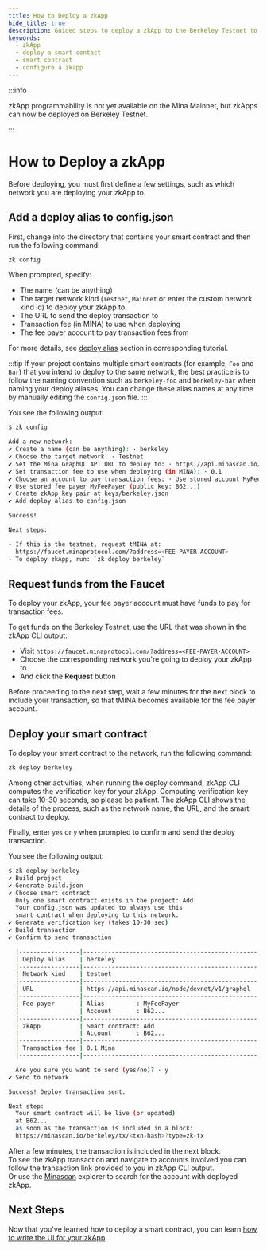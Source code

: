 ```yaml
---
title: How to Deploy a zkApp
hide_title: true
description: Guided steps to deploy a zkApp to the Berkeley Testnet to configure your smart contract project, request funds from the faucet, and deploy your smart contract.
keywords:
  - zkApp
  - deploy a smart contact
  - smart contract
  - configure a zkapp
---
```


:::info

zkApp programmability is not yet available on the Mina Mainnet, but zkApps can now be deployed on Berkeley Testnet.

:::

# How to Deploy a zkApp

Before deploying, you must first define a few settings, such as which network you are deploying your zkApp to. 

## Add a deploy alias to config.json

First, change into the directory that contains your smart contract and then run the following command:

```sh
zk config
```

When prompted, specify:

- The name (can be anything)
- The target network kind (`Testnet`, `Mainnet` or enter the custom network kind id) to deploy your zkApp to
- The URL to send the deploy transaction to
- Transaction fee (in MINA) to use when deploying
- The fee payer account to pay transaction fees from

For more details, see [deploy alias](/zkapps/tutorials/deploying-to-a-network#deploy-alias) section in corresponding tutorial. 

:::tip
If your project contains multiple smart contracts (for example, `Foo` and `Bar`) that
you intend to deploy to the same network, the best practice is to follow the naming convention such as `berkeley-foo` and `berkeley-bar` when naming your deploy aliases. You can change these alias names at any time by manually editing the `config.json` file.
:::

You see the following output:

```sh
$ zk config

Add a new network:
✔ Create a name (can be anything): · berkeley
✔ Choose the target network: · Testnet
✔ Set the Mina GraphQL API URL to deploy to: · https://api.minascan.io/node/devnet/v1/graphql
✔ Set transaction fee to use when deploying (in MINA): · 0.1
✔ Choose an account to pay transaction fees: · Use stored account MyFeePayer (public key: B62...)
✔ Use stored fee payer MyFeePayer (public key: B62...)
✔ Create zkApp key pair at keys/berkeley.json
✔ Add deploy alias to config.json

Success!

Next steps:

- If this is the testnet, request tMINA at:
  https://faucet.minaprotocol.com/?address=<FEE-PAYER-ACCOUNT>
- To deploy zkApp, run: `zk deploy berkeley`
```

## Request funds from the Faucet

To deploy your zkApp, your fee payer account must have funds to pay for transaction fees.

To get funds on the Berkeley Testnet, use the URL that was shown in the zkApp CLI output:
- Visit `https://faucet.minaprotocol.com/?address=<FEE-PAYER-ACCOUNT>`
- Choose the corresponding network you're going to deploy your zkApp to
- And click the **Request** button

Before proceeding to the next step, wait a few minutes for the next block to include your transaction, so that tMINA becomes available for the fee payer account.

## Deploy your smart contract

To deploy your smart contract to the network, run the following command:

```sh
zk deploy berkeley
```

Among other activities, when running the deploy command, zkApp CLI computes the verification key for your zkApp. Computing verification key can take 10-30 seconds, so please be patient. The zkApp CLI shows the details of the process, such as the network name, the URL, and the smart contract to deploy.

Finally, enter `yes` or `y` when prompted to confirm and send the deploy transaction.

You see the following output:

```sh
$ zk deploy berkeley
✔ Build project
✔ Generate build.json
✔ Choose smart contract
  Only one smart contract exists in the project: Add
  Your config.json was updated to always use this
  smart contract when deploying to this network.
✔ Generate verification key (takes 10-30 sec)
✔ Build transaction
✔ Confirm to send transaction

  |-----------------|-------------------------------------------------|
  | Deploy alias    | berkeley                                        |
  |-----------------|-------------------------------------------------|
  | Network kind    | testnet                                         |
  |-----------------|-------------------------------------------------|
  | URL             | https://api.minascan.io/node/devnet/v1/graphql  |
  |-----------------|-------------------------------------------------|
  | Fee payer       | Alias         : MyFeePayer                      |
  |                 | Account       : B62...                          |
  |-----------------|-------------------------------------------------|
  | zkApp           | Smart contract: Add                             |
  |                 | Account       : B62...                          |
  |-----------------|-------------------------------------------------|
  | Transaction fee | 0.1 Mina                                        |
  |-----------------|-------------------------------------------------|

  Are you sure you want to send (yes/no)? · y
✔ Send to network

Success! Deploy transaction sent.

Next step:
  Your smart contract will be live (or updated)
  at B62...
  as soon as the transaction is included in a block:
  https://minascan.io/berkeley/tx/<txn-hash>?type=zk-tx
```

After a few minutes, the transaction is included in the next block.  
To see the zkApp transaction and navigate to accounts involved you can follow the transaction link provided to you in zkApp CLI output.  
Or use the [Minascan](https://minascan.io) explorer to search for the account with deployed zkApp.

## Next Steps

Now that you've learned how to deploy a smart contract, you can learn [how to write the UI for your zkApp](how-to-write-a-zkapp-ui).
